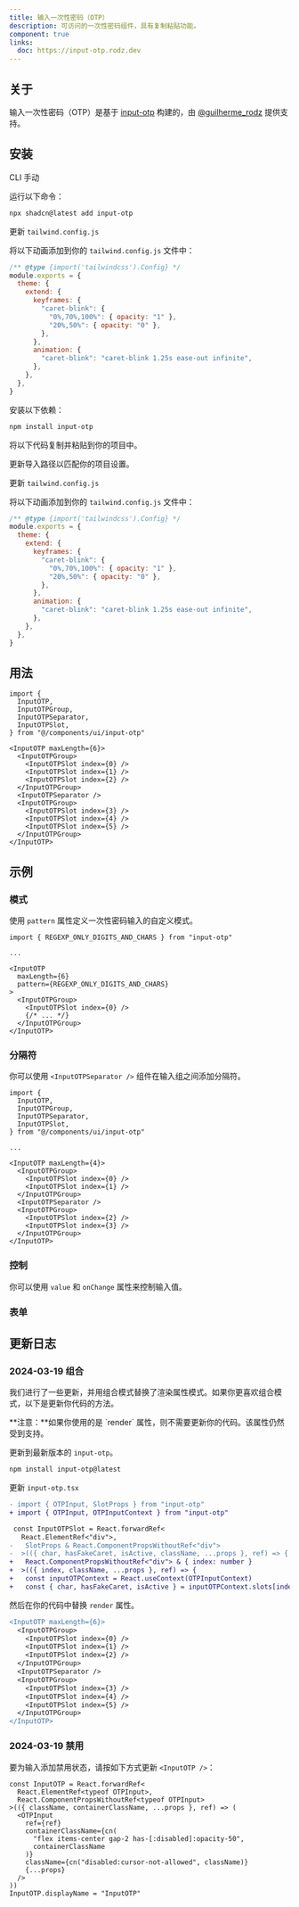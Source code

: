 ```yaml
---
title: 输入一次性密码（OTP）
description: 可访问的一次性密码组件，具有复制粘贴功能。
component: true
links:
  doc: https://input-otp.rodz.dev
---
```


<ComponentPreview name="input-otp-demo" description="一个 6 位数字输入的一次性密码（OTP）。" />

## 关于

输入一次性密码（OTP）是基于 [input-otp](https://github.com/guilhermerodz/input-otp) 构建的，由 [@guilherme_rodz](https://twitter.com/guilherme_rodz) 提供支持。

## 安装

<CodeTabs>

<TabsList>
  <TabsTrigger value="cli">CLI</TabsTrigger>
  <TabsTrigger value="manual">手动</TabsTrigger>
</TabsList>
<TabsContent value="cli">

<Steps>

<Step>运行以下命令：</Step>

```bash
npx shadcn@latest add input-otp
```

<Step>更新 `tailwind.config.js`</Step>

将以下动画添加到你的 `tailwind.config.js` 文件中：

```js showLineNumbers title="tailwind.config.js" {6-9,12}
/** @type {import('tailwindcss').Config} */
module.exports = {
  theme: {
    extend: {
      keyframes: {
        "caret-blink": {
          "0%,70%,100%": { opacity: "1" },
          "20%,50%": { opacity: "0" },
        },
      },
      animation: {
        "caret-blink": "caret-blink 1.25s ease-out infinite",
      },
    },
  },
}
```

</Steps>

</TabsContent>

<TabsContent value="manual">

<Steps>

<Step>安装以下依赖：</Step>

```bash
npm install input-otp
```

<Step>将以下代码复制并粘贴到你的项目中。</Step>

<ComponentSource name="input-otp" />

<Step>更新导入路径以匹配你的项目设置。</Step>

<Step>更新 `tailwind.config.js`</Step>

将以下动画添加到你的 `tailwind.config.js` 文件中：

```js showLineNumbers title="tailwind.config.js" {6-9,12}
/** @type {import('tailwindcss').Config} */
module.exports = {
  theme: {
    extend: {
      keyframes: {
        "caret-blink": {
          "0%,70%,100%": { opacity: "1" },
          "20%,50%": { opacity: "0" },
        },
      },
      animation: {
        "caret-blink": "caret-blink 1.25s ease-out infinite",
      },
    },
  },
}
```

</Steps>

</TabsContent>

</CodeTabs>

## 用法

```tsx
import {
  InputOTP,
  InputOTPGroup,
  InputOTPSeparator,
  InputOTPSlot,
} from "@/components/ui/input-otp"
```

```tsx
<InputOTP maxLength={6}>
  <InputOTPGroup>
    <InputOTPSlot index={0} />
    <InputOTPSlot index={1} />
    <InputOTPSlot index={2} />
  </InputOTPGroup>
  <InputOTPSeparator />
  <InputOTPGroup>
    <InputOTPSlot index={3} />
    <InputOTPSlot index={4} />
    <InputOTPSlot index={5} />
  </InputOTPGroup>
</InputOTP>
```

## 示例

### 模式

使用 `pattern` 属性定义一次性密码输入的自定义模式。

<ComponentPreview
  name="input-otp-pattern"
  description="带有字母数字模式的一次性密码输入。"
/>

```tsx showLineNumbers {1,7}
import { REGEXP_ONLY_DIGITS_AND_CHARS } from "input-otp"

...

<InputOTP
  maxLength={6}
  pattern={REGEXP_ONLY_DIGITS_AND_CHARS}
>
  <InputOTPGroup>
    <InputOTPSlot index={0} />
    {/* ... */}
  </InputOTPGroup>
</InputOTP>
```

### 分隔符

你可以使用 `<InputOTPSeparator />` 组件在输入组之间添加分隔符。

<ComponentPreview
  name="input-otp-separator"
  description="带有自定义分隔符的一次性密码输入。"
/>

```tsx showLineNumbers {4,15}
import {
  InputOTP,
  InputOTPGroup,
  InputOTPSeparator,
  InputOTPSlot,
} from "@/components/ui/input-otp"

...

<InputOTP maxLength={4}>
  <InputOTPGroup>
    <InputOTPSlot index={0} />
    <InputOTPSlot index={1} />
  </InputOTPGroup>
  <InputOTPSeparator />
  <InputOTPGroup>
    <InputOTPSlot index={2} />
    <InputOTPSlot index={3} />
  </InputOTPGroup>
</InputOTP>
```

### 控制

你可以使用 `value` 和 `onChange` 属性来控制输入值。

<ComponentPreview name="input-otp-controlled" />

### 表单

<ComponentPreview name="input-otp-form" />

## 更新日志

### 2024-03-19 组合

我们进行了一些更新，并用组合模式替换了渲染属性模式。如果你更喜欢组合模式，以下是更新你代码的方法。

<Callout className="mt-6">
  **注意：**如果你使用的是 `render` 属性，则不需要更新你的代码。该属性仍然受到支持。
</Callout>

<Steps>

<Step>更新到最新版本的 `input-otp`。</Step>

```bash
npm install input-otp@latest
```

<Step>更新 `input-otp.tsx`</Step>

```diff showLineNumbers title="input-otp.tsx" {2,8-11}
- import { OTPInput, SlotProps } from "input-otp"
+ import { OTPInput, OTPInputContext } from "input-otp"

 const InputOTPSlot = React.forwardRef<
   React.ElementRef<"div">,
-   SlotProps & React.ComponentPropsWithoutRef<"div">
-  >(({ char, hasFakeCaret, isActive, className, ...props }, ref) => {
+   React.ComponentPropsWithoutRef<"div"> & { index: number }
+  >(({ index, className, ...props }, ref) => {
+   const inputOTPContext = React.useContext(OTPInputContext)
+   const { char, hasFakeCaret, isActive } = inputOTPContext.slots[index]
```

<Step>然后在你的代码中替换 `render` 属性。</Step>

```diff showLineNumbers {2-12}
<InputOTP maxLength={6}>
  <InputOTPGroup>
    <InputOTPSlot index={0} />
    <InputOTPSlot index={1} />
    <InputOTPSlot index={2} />
  </InputOTPGroup>
  <InputOTPSeparator />
  <InputOTPGroup>
    <InputOTPSlot index={3} />
    <InputOTPSlot index={4} />
    <InputOTPSlot index={5} />
  </InputOTPGroup>
</InputOTP>
```

</Steps>

### 2024-03-19 禁用

要为输入添加禁用状态，请按如下方式更新 `<InputOTP />`：

```tsx showLineNumbers title="input-otp.tsx" {4,7-11}
const InputOTP = React.forwardRef<
  React.ElementRef<typeof OTPInput>,
  React.ComponentPropsWithoutRef<typeof OTPInput>
>(({ className, containerClassName, ...props }, ref) => (
  <OTPInput
    ref={ref}
    containerClassName={cn(
      "flex items-center gap-2 has-[:disabled]:opacity-50",
      containerClassName
    )}
    className={cn("disabled:cursor-not-allowed", className)}
    {...props}
  />
))
InputOTP.displayName = "InputOTP"
```
